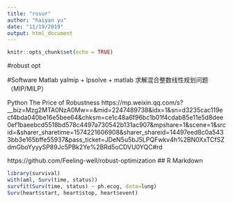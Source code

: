 ```yaml
---
title: "rosur"
author: "haiyan yu"
date: "11/19/2019"
output: html_document
---
```


```r
knitr::opts_chunk$set(echo = TRUE)
```

#robust opt

#Software 
Matlab 
yalmip + lpsolve + matlab 求解混合整数线性规划问题（MIP/MILP）

Python 
The Price of Robustness
https://mp.weixin.qq.com/s?__biz=Mzg2MTA0NzA0Mw==&mid=2247489738&idx=1&sn=d3235cac119ecf4bda040be16e5bee64&chksm=ce1c48a6f96bc1b01f4cdab85e11e5d8dee0ef1baeebcd5518bd578c4497a730542b131ac907&mpshare=1&scene=1&srcid=&sharer_sharetime=1574221606908&sharer_shareid=14497eed8c0a5433bb3e165bffe55937&pass_ticket=JDeN5u5bJ5LPQFwkv4h%2BN0XxTCfSZdmGboYyyySP89Jc5PBk2Ye%2BRd5oCDVU0YQC#rd

https://github.com/Feeling-well/robust-optimization
## R Markdown

```r
library(survival)
with(aml, Surv(time, status))
survfit(Surv(time, status) ~ ph.ecog, data=lung)
Surv(heart$start, heart$stop, heart$event) 

```
